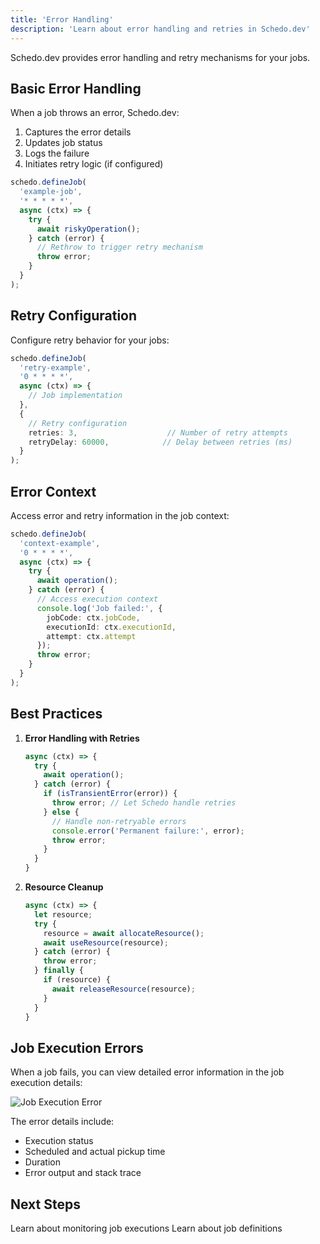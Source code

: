 ```yaml
---
title: 'Error Handling'
description: 'Learn about error handling and retries in Schedo.dev'
---
```


Schedo.dev provides error handling and retry mechanisms for your jobs.

## Basic Error Handling

When a job throws an error, Schedo.dev:
1. Captures the error details
2. Updates job status
3. Logs the failure
4. Initiates retry logic (if configured)

```typescript
schedo.defineJob(
  'example-job',
  '* * * * *',
  async (ctx) => {
    try {
      await riskyOperation();
    } catch (error) {
      // Rethrow to trigger retry mechanism
      throw error;
    }
  }
);
```

## Retry Configuration

Configure retry behavior for your jobs:

```typescript
schedo.defineJob(
  'retry-example',
  '0 * * * *',
  async (ctx) => {
    // Job implementation
  },
  {
    // Retry configuration
    retries: 3,                    // Number of retry attempts
    retryDelay: 60000,            // Delay between retries (ms)
  }
);
```

## Error Context

Access error and retry information in the job context:

```typescript
schedo.defineJob(
  'context-example',
  '0 * * * *',
  async (ctx) => {
    try {
      await operation();
    } catch (error) {
      // Access execution context
      console.log('Job failed:', {
        jobCode: ctx.jobCode,
        executionId: ctx.executionId,
        attempt: ctx.attempt
      });
      throw error;
    }
  }
);
```

## Best Practices

1. **Error Handling with Retries**
   ```typescript
   async (ctx) => {
     try {
       await operation();
     } catch (error) {
       if (isTransientError(error)) {
         throw error; // Let Schedo handle retries
       } else {
         // Handle non-retryable errors
         console.error('Permanent failure:', error);
         throw error;
       }
     }
   }
   ```

2. **Resource Cleanup**
   ```typescript
   async (ctx) => {
     let resource;
     try {
       resource = await allocateResource();
       await useResource(resource);
     } catch (error) {
       throw error;
     } finally {
       if (resource) {
         await releaseResource(resource);
       }
     }
   }
   ```

## Job Execution Errors

When a job fails, you can view detailed error information in the job execution details:

![Job Execution Error](/images/jobs/job-execution-error.png)

The error details include:
- Execution status
- Scheduled and actual pickup time
- Duration
- Error output and stack trace

## Next Steps

<CardGroup cols={2}>
  <Card title="Monitoring" icon="chart-line" href="/core-concepts/monitoring">
    Learn about monitoring job executions
  </Card>
  <Card title="Jobs" icon="code" href="/core-concepts/jobs">
    Learn about job definitions
  </Card>
</CardGroup> 